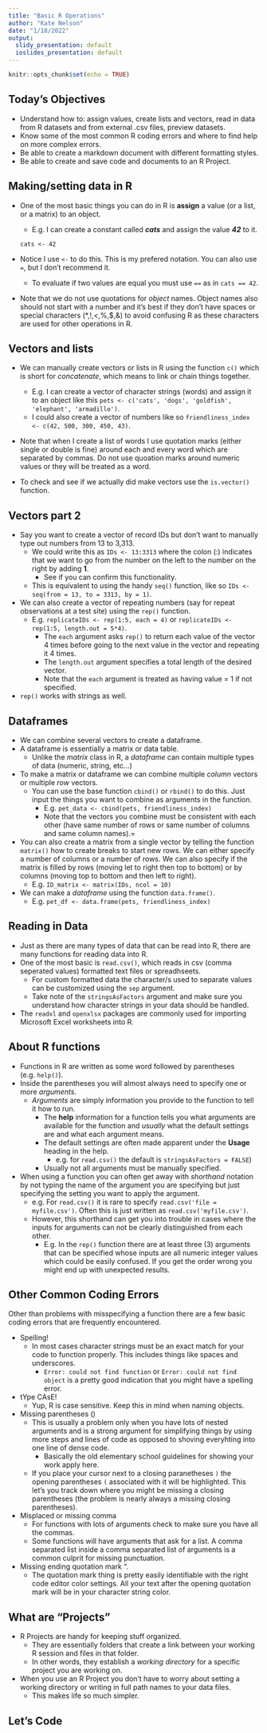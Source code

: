 ```yaml
---
title: "Basic R Operations"
author: "Kate Nelson"
date: "1/18/2022"
output:
  slidy_presentation: default
  ioslides_presentation: default
---
```


```r
knitr::opts_chunk$set(echo = TRUE)
```

## Today's Objectives

- Understand how to: assign values, create lists and vectors, read in data from R datasets and from external .csv files, preview datasets.
- Know some of the most common R coding errors and where to find help on more complex errors.
- Be able to create a markdown document with different formatting styles.
- Be able to create and save code and documents to an R Project.


## Making/setting data in R

- One of the most basic things you can do in R is **assign** a value (or a list, or a matrix) to an object.
  - E.g. I can create a constant called ***cats*** and assign the value ***42*** to it.
  
  `cats <- 42`
  
- Notice I use `<-` to do this. This is my prefered notation. You can also use `=`, but I don't recommend it.  
  - To evaluate if two values are equal you must use `==` as in `cats == 42`.

- Note that we do not use quotations for *object* names. Object names also should not start with a number and it's best if they don't have spaces or special characters (*,!,<,%,$,&) to avoid confusing R as these characters are used for other operations in R.

## Vectors and lists

- We can manually create vectors or lists in R using the function `c()` which is short for *concatenate*, which means to link or chain things together.
  - E.g. I can create a vector of character strings (words) and assign it to an object like this `pets <- c('cats', 'dogs', 'goldfish', 'elephant', 'armadillo')`.
  - I could also create a vector of numbers like so `friendliness_index <- c(42, 500, 300, 450, 43)`.
  
- Note that when I create a list of words I use quotation marks (either single or double is fine) around each and every word which are separated by commas. Do not use quoation marks around numeric values or they will be treated as a word.

- To check and see if we actually did make vectors use the `is.vector()` function.

## Vectors part 2

- Say you want to create a vector of record IDs but don't want to manually type out numbers from 13 to 3,313.
  - We could write this as `IDs <- 13:3313` where the colon (:) indicates that we want to go from the number on the left to the number on the right by adding **1**. 
    - See if you can confirm this functionality.
  - This is equivalent to using the handy `seq()` function, like so `IDs <- seq(from = 13, to = 3313, by = 1)`.

- We can also create a vector of repeating numbers (say for repeat observations at a test site) using the `rep()` function.
  - E.g. `replicateIDs <- rep(1:5, each = 4)` or `replicateIDs <- rep(1:5, length.out = 5*4)`.
    - The `each` argument asks `rep()` to return each value of the vector 4 times before going to the next value in the vector and repeating it 4 times.
    - The `length.out` argument specifies a total length of the desired vector.
    - Note that the `each` argument is treated as having value = 1 if not specified.
- `rep()` works with strings as well.

## Dataframes

- We can combine several vectors to create a dataframe.
- A dataframe is essentially a matrix or data table.
  - Unlike the *matrix* class in R, a *dataframe* can contain multiple types of data (numeric, string, etc...)

- To make a matrix or dataframe we can combine multiple *column* vectors or multiple *row* vectors.
  - You can use the base function `cbind()` or `rbind()` to do this. Just input the things you want to combine as arguments in the function.
    - E.g. `pet_data <- cbind(pets, friendliness_index)` 
    - Note that the vectors you combine must be consistent with each other (have same number of rows or same number of columns and same column names).=
    
- You can also create a matrix from a single vector by telling the function `matrix()` how to create breaks to start new rows. We can either specify a number of columns or a number of rows. We can also specify if the matrix is filled by rows (moving let to right then top to bottom) or by columns (moving top to bottom and then left to right).
  - E.g. `ID_matrix <- matrix(IDs, ncol = 10)`
  
- We can make a *dataframe* using the function `data.frame()`.
  - E.g. `pet_df <- data.frame(pets, friendliness_index)`
  
  
## Reading in Data

- Just as there are many types of data that can be read into R, there are many functions for reading data into R.
- One of the most basic is `read.csv()`, which reads in csv (comma seperated values) formatted text files or spreadhseets.
  - For custom formatted data the character/s used to separate values can be customized using the `sep` argument.
  - Take note of the `stringsAsFactors` argument and make sure you understand how character strings in your data should be handled.
  
- The `readxl` and `openxlsx` packages are commonly used for importing Microsoft Excel worksheets into R.

## About R functions

- Functions in R are written as some word followed by parentheses (e.g. `help()`).
- Inside the parentheses you will almost always need to specify one or more *arguments*.
  - *Arguments* are simply information you provide to the function to tell it how to run.
    - The **help** information for a function tells you what arguments are available for the function and *usually* what the default settings are and what each argument means.
    - The default settings are often made apparent under the **Usage** heading in the help. 
        - e.g. for `read.csv()` the default is `stringsAsFactors = FALSE`)
    - Usually not all arguments must be manually specified.

- When using a function you can often get away with *shorthand* notation by not typing the name of the argument you are specifying but just specifying the setting you want to apply the argument. 
  - e.g. For `read.csv()` it is rare to specify `read.csv('file = myfile.csv')`. Often this is just written as `read.csv('myfile.csv')`.
  - However, this shorthand can get you into trouble in cases where the inputs for arguments can not be clearly distinguished from each other.
    - E.g. In the `rep()` function there are at least three (3) arguments that can be specified whose inputs are all numeric integer values which could be easily confused. If you get the order wrong you might end up with unexpected results. 

## Other Common Coding Errors

Other than problems with misspecifying a function there are a few basic coding errors that are frequently encountered.

- Spelling! 
  - In most cases character strings must be an exact match for your code to function properly. This includes things like spaces and underscores.
    - `Error: could not find function` or `Error: could not find object` is a pretty good indication that you might have a spelling error.
  
- tYpe CAsE!
  - Yup, R is case sensitive. Keep this in mind when naming objects.
  
- Missing parentheses ()
  - This is usually a problem only when you have lots of nested arguments and is a strong argument for simplifying things by using more steps and lines of code as opposed to shoving everyhting into one line of dense code.
    - Basically the old elementary school guidelines for showing your work apply here.
  - If you place your cursor next to a closing paranetheses `)` the opening parentheses `(` associated with it will be highlighted. This let's you track down where you might be missing a closing parentheses (the problem is nearly always a missing closing parentheses).
  
  
- Misplaced or missing comma 
  - For functions with lots of arguments check to make sure you have all the commas.
  - Some functions will have arguments that ask for a list. A comma separated list inside a comma separated list of arguments is a common culprit for missing punctuation.

- Missing ending quotation mark ".
  - The quotation mark thing is pretty easily identifiable with the right code editor color settings. All your text after the opening quotation mark will be in your character string color.
  


## What are "Projects"

- R Projects are handy for keeping stuff organized.
  - They are essentially folders that create a link between your working R session and files in that folder.
  - In other words, they establish a *working directory* for a specific project you are working on.
  
- When you use an R Project you don't have to worry about setting a working directory or writing in full path names to your data files. 
  - This makes life so much simpler.
  
 

## Let's Code 




